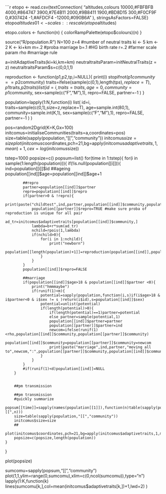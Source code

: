 ```r
etopo <- read.csv(textConnection(
"altitudes,colours
10000,#FBFBFB
4000,#864747
3900,#7E4B11
2000,#9B8411
1900,#BD8D15
300,#F0CF9F
0,#307424
-1,#AFDCF4
-12000,#090B6A
"
), stringsAsFactors=FALSE)
etopo$altitudes01 <- scales::rescale(etopo$altitudes)


etopo.colors <- function(n) {
  colorRampPalette(etopo$colours)(n)
  }

source("R/population.R")
N=100
z=4 #number of neutral traits
ki <- 5
km <- 2
K  <-  ki+km
m=.2 #proba marriage
b=.1 #HG birth rate
r=.2 #farmer scale param
rho #marriage rule

a=initAdaptiveTraits(ki=ki,km=km)
neutraltraitsParam=initNeutralTraits(z = z)
neutraltraitsParam$s=c(0,0,1,1)

reproduction <- function(p1,p2,tp,i=NULL){
    print(i)
    stopifnot(p1$community==p2$community)
    traits=ifelse(sample(c(0,1),length(tp$s),replace=T),p1$traits,p2$traits)
    list(
         id=i,
         traits=traits,
         age=0,
         community=p1$community,
         sex=sample(c("F","M"),1),
         repro=FALSE,
         partner=-1
    )
}


population=lapply(1:N,function(i)
                      list(
                           id=i,
                           traits=sample(c(0,1),size=z,replace=T),
                           age=sample.int(80,1),
                           community=sample.int(K,1),
                           sex=sample(c("F","M"),1),
                           repro=FALSE,
                           partner=-1
                      )
)

pos=random2Dgrid(K=K,Gx=100)
initcomus=initialiseCommunities(traits=a,coordinates=pos)
size=table(sapply(population,"[[","community"))
initcomus$size=size
plot(initcomus$coordinates,pch=21,bg=apply(initcomus$adaptivetraits,1,mean)+1,cex=log(initcomus$size))

tstep=1000
popsize=c()
popsum=list()
for(time in 1:tstep){
    for(i in sample(1:length(population))){
        if(!is.null(population[[i]])){
            ind=population[[i]]$id
            ##ageing
            population[[ind]]$age=population[[ind]]$age+1

            ##repro
            partner=population[[ind]]$partner
            repro=population[[ind]]$repro
            if(partner>0 & !repro){
                print(paste("childtest",ind,partner,population[[ind]]$community,population[[partner]]$community))
                population[[partner]]$repro=TRUE #make sure proba of reproduction is unique for all pair 
                ad_tr=initcomus$adaptivetraits[population[[ind]]$community,]
                lambda=b+r*sum(ad_tr)
                nchild=rpois(1,lambda)
                if(nchild>0){
                    for(i in 1:nchild){
                        print("newborn")
                        population[[length(population)+1]]=reproduction(population[[ind]],population[[partner]],neutraltraitsParam,length(population)+1)
                    }
                }
            }
            population[[ind]]$repro=FALSE

            ##marriage
            if(population[[ind]]$age>18 & population[[ind]]$partner <0){
                print("hmmmaybe")
                if(runif(1)<m){
                    potential=sapply(population,function(i,s)if(i$age>18 & i$partner<0 & i$sex != s )return(i$id),s=population[[ind]]$sex)
                    potential=unlist(potential)
                    if(length(potential)>0){
                        if(length(potential)==1)partner=potential
                        else partner=sample(potential,1)
                        population[[ind]]$partner=partner
                        population[[partner]]$partner=ind
                        newcom=ifelse(runif(1)<rho,population[[ind]]$community,population[[partner]]$community)
                        population[[ind]]$community=population[[partner]]$community=newcom
                        print(paste("marriage",ind,partner,"moving all to",newcom,":",population[[partner]]$community,population[[ind]]$community))
                    }
                }
            }
            #if(runif(1)<d)population[[ind]]=NULL
        }


        ##pm transmission

        ##pm transmission
        #quickly summarize
        popsum[[time]]=sapply(names(population[[1]]),function(n)table(sapply(population,"[[",n)))
        size=table(sapply(population,"[[","community"))
        initcomus$size=size
        ##
        plot(initcomus$coordinates,pch=21,bg=apply(initcomus$adaptivetraits,1,mean)+1,cex=log(initcomus$size))
        popsize=c(popsize,length(population))
    }
}

plot(popsize)

sumcomu=sapply(popsum,"[[","community")
plot(1,1,ylim=range(0,sumcomu),xlim=c(0,ncol(sumcomu)),type="n")
lapply(1:K,function(k) lines(sumcomu[k,],col=mean(initcomus$adaptivetraits[k,])+1,lwd=2) )



